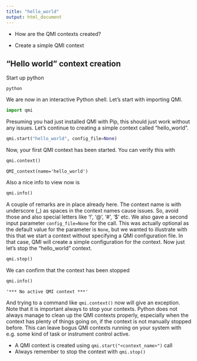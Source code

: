 ```yaml
---
title: "hello_world"
output: html_document
---
```


::: questions
-   How are the QMI contexts created?
:::

::: objectives
-   Create a simple QMI context
:::

## “Hello world” context creation

Start up python

``` shell
python
```

We are now in an interactive Python shell. Let’s start with importing QMI.

``` python
import qmi
```

Presuming you had just installed QMI with Pip, this should just work without any issues. Let’s continue to creating a simple context called “hello_world”.

``` python
qmi.start("hello_world", config_file=None)
```

Now, your first QMI context has been started. You can verify this with

``` python
qmi.context()
```

``` output
QMI_context(name='hello_world')
```

::: instructor
Also a nice info to view now is
```python
qmi.info()
```
:::


A couple of remarks are in place already here. The context name is with underscore (\_) as spaces in the context names cause issues. So, avoid those and also special letters like ‘!’, ‘\@’, ‘#’, ‘\$’ etc. We also gave a second input parameter `config_file=None` for the call. This was actually optional as the default value for the parameter is `None`, but we wanted to illustrate with this that we start a context without specifying a QMI configuration file. In that case, QMI will create a simple configuration for the context. Now just let’s stop the “hello_world” context.

``` python
qmi.stop()
```

We can confirm that the context has been stopped

``` python
qmi.info()
```

``` output
'*** No active QMI context ***'
```

And trying to a command like `qmi.context()` now will give an exception. Note that it is important always to stop your contexts. Python does not always manage to clean up the QMI contexts properly, especially when the context has plenty of things going on, if the context is not manually stopped before. This can leave bogus QMI contexts running on your system with e.g. some kind of task or instrument control active.

::: keypoints
-   A QMI context is created using `qmi.start("<context_name>")` call
-   Always remember to stop the context with `qmi.stop()`
:::
